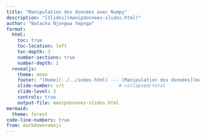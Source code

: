 ```yaml
---
title: "Manipulation des données avec Numpy"
description: "[Slides](manipdonnees-slides.html)"
author: "Natacha Njongwa Yepnga"
format: 
  html:
    toc: true
    toc-location: left
    toc-depth: 3
    number-sections: true
    number-depth: 2
  revealjs:
    theme: moon
    footer: "[Home](../../index.html) --- [Manipulation des données](manipdonnees.html)"
    slide-number: c/t                    # collapsed/total
    slide-level: 3
    controls: true
    output-file: manipdonnees-slides.html
mermaid:
  theme: forest
code-line-numbers: true
from: markdown+emoji
---
```


